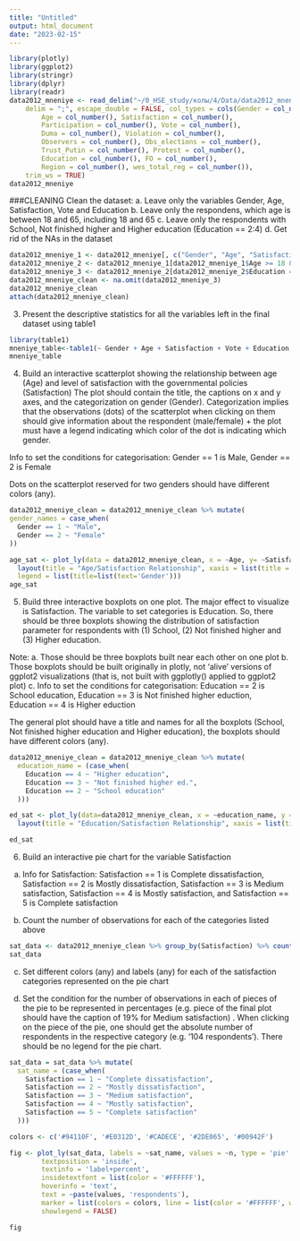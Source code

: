 ```yaml
---
title: "Untitled"
output: html_document
date: "2023-02-15"
---
```

```r
library(plotly)
library(ggplot2)
library(stringr)
library(dplyr)
library(readr)
data2012_mneniye <- read_delim("~/0_HSE_study/колы/4/Data/data2012_mneniye.csv", 
    delim = ";", escape_double = FALSE, col_types = cols(Gender = col_number(), 
        Age = col_number(), Satisfaction = col_number(), 
        Participation = col_number(), Vote = col_number(), 
        Duma = col_number(), Violation = col_number(), 
        Observers = col_number(), Obs_elections = col_number(), 
        Trust_Putin = col_number(), Protest = col_number(), 
        Education = col_number(), FO = col_number(), 
        Region = col_number(), wes_total_reg = col_number()), 
    trim_ws = TRUE)
data2012_mneniye
```
###CLEANING
Clean the dataset:
a. Leave only the variables Gender, Age, Satisfaction, Vote and Education
b. Leave only the respondens, which age is between 18 and 65, including 18 and 65
c. Leave only the respondents with School, Not finished higher and Higher education (Education == 2:4)
d. Get rid of the NAs in the dataset

```r
data2012_mneniye_1 <- data2012_mneniye[, c("Gender", "Age", "Satisfaction", "Vote", "Education")]
data2012_mneniye_2 <- data2012_mneniye_1[data2012_mneniye_1$Age >= 18 & data2012_mneniye_1$Age <= 65,] 
data2012_mneniye_3 <- data2012_mneniye_2[data2012_mneniye_2$Education == 2:4,]
data2012_mneniye_clean <- na.omit(data2012_mneniye_3)
data2012_mneniye_clean
attach(data2012_mneniye_clean)
```
3. Present the descriptive statistics for all the variables left in the final dataset using table1
```r
library(table1)
mneniye_table<-table1(~ Gender + Age + Satisfaction + Vote + Education, data=data2012_mneniye_clean)
mneniye_table
```
4. Build an interactive scatterplot showing the relationship between age (Age) and level of satisfaction with the governmental policies (Satisfaction)
The plot should contain the title, the captions on x and y axes, and the categorization on gender (Gender). Categorization implies that the observations (dots) of the scatterplot when clicking on them should give information about the respondent (male/female) + the plot must have a legend indicating which color of the dot is indicating which gender. 

Info to set the conditions for categorisation: Gender == 1 is Male, Gender == 2 is Female

Dots on the scatterplot reserved for two genders should have different colors (any). 

```r
data2012_mneniye_clean = data2012_mneniye_clean %>% mutate(
gender_names = case_when(
  Gender == 1 ~ "Male",
  Gender == 2 ~ "Female"
))

age_sat <- plot_ly(data = data2012_mneniye_clean, x = ~Age, y= ~Satisfaction, color = ~gender_names, colors = c("#E04553","#2921DB"),  type = "scatter") %>% 
  layout(title = "Age/Satisfaction Relationship", xaxis = list(title = 'Age'), yaxis = list(title = 'Satisfaction'),
  legend = list(title=list(text='Gender')))
age_sat
```
5. Build three interactive boxplots on one plot. The major effect to visualize is Satisfaction. The variable to set categories is Education. 
So, there should be three boxplots showing the distribution of satisfaction parameter for respondents with (1) School, (2) Not finished higher and (3) Higher education. 

Note:
a. Those should be three boxplots built near each other on one plot
b. Those boxplots should be built originally in plotly, not 'alive' versions of ggplot2 visualizations (that is, not built with ggplotly() applied to ggplot2 plot)
c. Info to set the conditions for categorisation: Education == 2 is School education, Education == 3 is Not finished higher eduction, Education == 4 is Higher eduction

The general plot should have a title and names for all the boxplots (School, Not finished higher education and Higher education), the boxplots should have different colors (any). 

```r
data2012_mneniye_clean = data2012_mneniye_clean %>% mutate(
  education_name = (case_when(
    Education == 4 ~ "Higher education",
    Education == 3 ~ "Not finished higher ed.",
    Education == 2 ~ "School education"
  )))

ed_sat <- plot_ly(data=data2012_mneniye_clean, x = ~education_name, y = ~Satisfaction, type = "box", color = ~education_name, colors = c("#00942F","#2921DB","#E04553")) %>%
  layout(title = "Education/Satisfaction Relationship", xaxis = list(title = " "), yaxis = list(title = "Satisfaction"))

ed_sat
```
6. Build an interactive pie chart for the variable Satisfaction 

a. Info for Satisfaction: Satisfaction == 1 is Complete dissatisfaction, Satisfaction == 2 is Mostly dissatisfaction, Satisfaction == 3 is Medium satisfaction, Satisfaction == 4 is Mostly satisfaction, and Satisfaction == 5 is Complete satisfaction

b. Count the number of observations for each of the categories listed above 
```r
sat_data <- data2012_mneniye_clean %>% group_by(Satisfaction) %>% count()
sat_data
```

c. Set different colors (any) and labels (any) for each of the satisfaction categories represented on the pie chart

d. Set the condition for the number of observations in each of pieces of the pie to be represented in percentages (e.g. piece of the final plot should have the caption of 19% for Medium satisfaction) . When clicking on the piece of the pie, one should get the absolute number of respondents in the respective category (e.g. '104 respondents'). There should be no legend for the pie chart. 

```r
sat_data = sat_data %>% mutate(
  sat_name = (case_when(
    Satisfaction == 1 ~ "Complete dissatisfaction",
    Satisfaction == 2 ~ "Mostly dissatisfaction",
    Satisfaction == 3 ~ "Medium satisfaction",
    Satisfaction == 4 ~ "Mostly satisfaction",
    Satisfaction == 5 ~ "Complete satisfaction"
  )))

colors <- c('#94110F', '#E0312D', '#CADECE', '#2DE065', '#00942F')

fig <- plot_ly(sat_data, labels = ~sat_name, values = ~n, type = 'pie',
        textposition = 'inside',
        textinfo = 'label+percent',
        insidetextfont = list(color = '#FFFFFF'),
        hoverinfo = 'text',
        text = ~paste(values, 'respondents'),
        marker = list(colors = colors, line = list(color = '#FFFFFF', width = 1)),
        showlegend = FALSE)

fig
```

